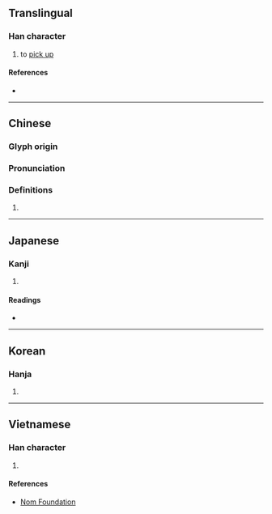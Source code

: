 {{character info/new}}
{{also|捡}}
==Translingual==

===Han character===
{{Han char|rn=64|rad=手|as=13|sn=16|four=58086|canj=QOMO|ids=⿰扌僉}}

# to [[pick up]]

====References====
* {{Han ref|kx=0457.240|dkj=12779|dj=0806.070|hdz=31970.150|uh=64BF|ud=25791|bh=BEDF|bd=48863}}

----

==Chinese==
{{zh-forms|s=捡}}

===Glyph origin===
{{Han etym}}

===Pronunciation===
{{zh-pron
|m=jiǎn
|c=gim2
|h=pfs=
|md=
|mn=ml:kiám
|w=
|mc=y
|oc=y
|cat=
}}

===Definitions===
{{zh-hanzi}}

# {{rfdef|lang=zh}}

{{zh-cat|Elementary}}

----

==Japanese==

===Kanji===
{{ja-kanji|grade=|rs=手13}}

# {{defn|lang=ja|sort=手13}}

====Readings====
* {{ja-readings|on=[[れん]] (ren), [[けん]] (ken)|kun=[[こまねく]] (komaneku)}}

----

==Korean==

===Hanja===
{{ko-hanja|hangeul=검|eumhun=|rv=geom|mr=kŏm|y=kem}}

# {{defn|lang=ko|sort=手13}}

----

==Vietnamese==

===Han character===
{{vi-hantu|rs=手13|kiểm}}

# {{defn|lang=vi|sort=手13}}

====References====
* [http://nomfoundation.org/common/nom_details.php?codepoint=64bf Nom Foundation]